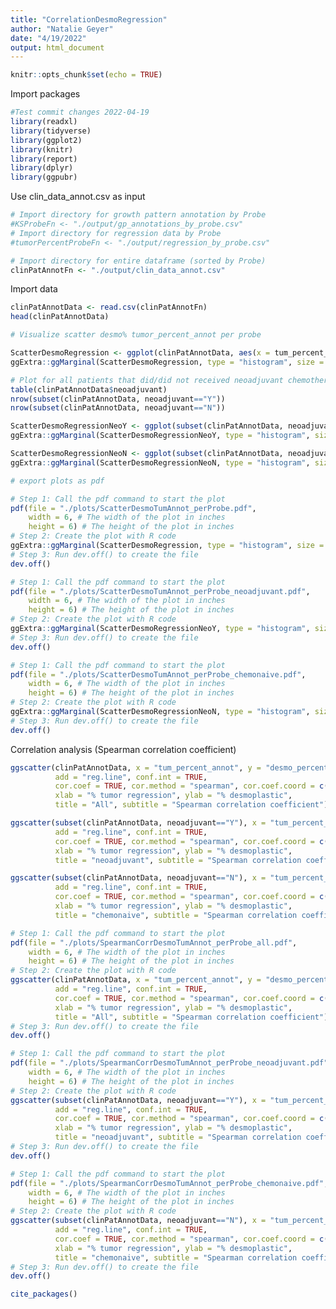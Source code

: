 ```yaml
---
title: "CorrelationDesmoRegression"
author: "Natalie Geyer"
date: "4/19/2022"
output: html_document
---
```


```r
knitr::opts_chunk$set(echo = TRUE)
```

Import packages
```r
#Test commit changes 2022-04-19
library(readxl)
library(tidyverse)
library(ggplot2)
library(knitr)
library(report)
library(dplyr)
library(ggpubr)
```

Use clin_data_annot.csv as input
```r
# Import directory for growth pattern annotation by Probe
#KSProbeFn <- "./output/gp_annotations_by_probe.csv" 
# Import directory for regression data by Probe
#tumorPercentProbeFn <- "./output/regression_by_probe.csv"

# Import directory for entire dataframe (sorted by Probe)
clinPatAnnotFn <- "./output/clin_data_annot.csv"
```

Import data
```r
clinPatAnnotData <- read.csv(clinPatAnnotFn)
head(clinPatAnnotData)
```

```r
# Visualize scatter desmo% tumor_percent_annot per probe

ScatterDesmoRegression <- ggplot(clinPatAnnotData, aes(x = tum_percent_annot, y = desmo_percent)) + geom_point() + theme_classic() + ggtitle("All", subtitle = "least squares regression with confidence interval") + geom_smooth(method=lm, col="black")
ggExtra::ggMarginal(ScatterDesmoRegression, type = "histogram", size = 3, xparams = list(bins = 100, fill = "blue"), yparams = list(bins = 100, fill = "orange"))

# Plot for all patients that did/did not received neoadjuvant chemotherapy
table(clinPatAnnotData$neoadjuvant)
nrow(subset(clinPatAnnotData, neoadjuvant=="Y"))
nrow(subset(clinPatAnnotData, neoadjuvant=="N"))
```

```r
ScatterDesmoRegressionNeoY <- ggplot(subset(clinPatAnnotData, neoadjuvant=="Y"), aes(x = tum_percent_annot, y = desmo_percent)) + geom_point() + theme_classic() + ggtitle("neoadjuvant", subtitle = "least squares regression with confidence interval") + geom_smooth(method=lm, col="black")
ggExtra::ggMarginal(ScatterDesmoRegressionNeoY, type = "histogram", size = 3, xparams = list(bins = 100, fill = "blue"), yparams = list(bins = 100, fill = "orange"))
```

```r
ScatterDesmoRegressionNeoN <- ggplot(subset(clinPatAnnotData, neoadjuvant=="N"), aes(x = tum_percent_annot, y = desmo_percent)) + geom_point() + theme_classic() + ggtitle("chemonaive", subtitle = "least squares regression with confidence interval") + geom_smooth(method=lm, col="black")
ggExtra::ggMarginal(ScatterDesmoRegressionNeoN, type = "histogram", size = 3, xparams = list(bins = 100, fill = "blue"), yparams = list(bins = 100, fill = "orange"))
```

```r
# export plots as pdf

# Step 1: Call the pdf command to start the plot
pdf(file = "./plots/ScatterDesmoTumAnnot_perProbe.pdf",
    width = 6, # The width of the plot in inches
    height = 6) # The height of the plot in inches
# Step 2: Create the plot with R code
ggExtra::ggMarginal(ScatterDesmoRegression, type = "histogram", size = 3, xparams = list(bins = 100, fill = "blue"), yparams = list(bins = 100, fill = "orange"))
# Step 3: Run dev.off() to create the file
dev.off()

# Step 1: Call the pdf command to start the plot
pdf(file = "./plots/ScatterDesmoTumAnnot_perProbe_neoadjuvant.pdf",
    width = 6, # The width of the plot in inches
    height = 6) # The height of the plot in inches
# Step 2: Create the plot with R code
ggExtra::ggMarginal(ScatterDesmoRegressionNeoY, type = "histogram", size = 3, xparams = list(bins = 100, fill = "blue"), yparams = list(bins = 100, fill = "orange"))
# Step 3: Run dev.off() to create the file
dev.off()

# Step 1: Call the pdf command to start the plot
pdf(file = "./plots/ScatterDesmoTumAnnot_perProbe_chemonaive.pdf",
    width = 6, # The width of the plot in inches
    height = 6) # The height of the plot in inches
# Step 2: Create the plot with R code
ggExtra::ggMarginal(ScatterDesmoRegressionNeoN, type = "histogram", size = 3, xparams = list(bins = 100, fill = "blue"), yparams = list(bins = 100, fill = "orange"))
# Step 3: Run dev.off() to create the file
dev.off()
```

Correlation analysis (Spearman correlation coefficient)

```r
ggscatter(clinPatAnnotData, x = "tum_percent_annot", y = "desmo_percent", 
          add = "reg.line", conf.int = TRUE, 
          cor.coef = TRUE, cor.method = "spearman", cor.coef.coord = c(0, 106),
          xlab = "% tumor regression", ylab = "% desmoplastic", 
          title = "All", subtitle = "Spearman correlation coefficient")
```

```r
ggscatter(subset(clinPatAnnotData, neoadjuvant=="Y"), x = "tum_percent_annot", y = "desmo_percent", 
          add = "reg.line", conf.int = TRUE, 
          cor.coef = TRUE, cor.method = "spearman", cor.coef.coord = c(0, 106),
          xlab = "% tumor regression", ylab = "% desmoplastic", 
          title = "neoadjuvant", subtitle = "Spearman correlation coefficient")
```

```r
ggscatter(subset(clinPatAnnotData, neoadjuvant=="N"), x = "tum_percent_annot", y = "desmo_percent", 
          add = "reg.line", conf.int = TRUE, 
          cor.coef = TRUE, cor.method = "spearman", cor.coef.coord = c(0, 106),
          xlab = "% tumor regression", ylab = "% desmoplastic", 
          title = "chemonaive", subtitle = "Spearman correlation coefficient")
```

```r
# Step 1: Call the pdf command to start the plot
pdf(file = "./plots/SpearmanCorrDesmoTumAnnot_perProbe_all.pdf",
    width = 6, # The width of the plot in inches
    height = 6) # The height of the plot in inches
# Step 2: Create the plot with R code
ggscatter(clinPatAnnotData, x = "tum_percent_annot", y = "desmo_percent", 
          add = "reg.line", conf.int = TRUE, 
          cor.coef = TRUE, cor.method = "spearman", cor.coef.coord = c(0, 106),
          xlab = "% tumor regression", ylab = "% desmoplastic", 
          title = "All", subtitle = "Spearman correlation coefficient")
# Step 3: Run dev.off() to create the file
dev.off()

# Step 1: Call the pdf command to start the plot
pdf(file = "./plots/SpearmanCorrDesmoTumAnnot_perProbe_neoadjuvant.pdf",
    width = 6, # The width of the plot in inches
    height = 6) # The height of the plot in inches
# Step 2: Create the plot with R code
ggscatter(subset(clinPatAnnotData, neoadjuvant=="Y"), x = "tum_percent_annot", y = "desmo_percent", 
          add = "reg.line", conf.int = TRUE, 
          cor.coef = TRUE, cor.method = "spearman", cor.coef.coord = c(0, 106),
          xlab = "% tumor regression", ylab = "% desmoplastic", 
          title = "neoadjuvant", subtitle = "Spearman correlation coefficient")
# Step 3: Run dev.off() to create the file
dev.off()

# Step 1: Call the pdf command to start the plot
pdf(file = "./plots/SpearmanCorrDesmoTumAnnot_perProbe_chemonaive.pdf",
    width = 6, # The width of the plot in inches
    height = 6) # The height of the plot in inches
# Step 2: Create the plot with R code
ggscatter(subset(clinPatAnnotData, neoadjuvant=="N"), x = "tum_percent_annot", y = "desmo_percent", 
          add = "reg.line", conf.int = TRUE, 
          cor.coef = TRUE, cor.method = "spearman", cor.coef.coord = c(0, 106),
          xlab = "% tumor regression", ylab = "% desmoplastic", 
          title = "chemonaive", subtitle = "Spearman correlation coefficient")
# Step 3: Run dev.off() to create the file
dev.off()
```

```r
cite_packages()
```